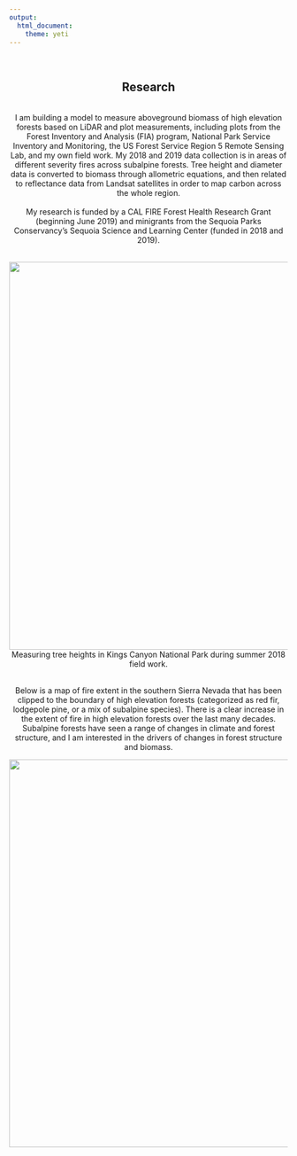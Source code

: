 ```yaml
---
output: 
  html_document:
    theme: yeti
---
```

<br>
<center>## Research
<br>
I am building a model to measure aboveground biomass of high elevation forests based on LiDAR and plot measurements, including plots from the Forest Inventory and Analysis (FIA) program, National Park Service Inventory and Monitoring, the US Forest Service Region 5 Remote Sensing Lab, and my own field work. My 2018 and 2019 data collection is in areas of different severity fires across subalpine forests. Tree height and diameter data is converted to biomass through allometric equations, and then related to reflectance data from Landsat satellites in order to map carbon across the whole region.
<br>
<br>
My research is funded by a CAL FIRE Forest Health Research Grant (beginning June 2019) and minigrants from the Sequoia Parks Conservancy's Sequoia Science and Learning Center (funded in 2018 and 2019). 
<br>
<br>
<center>![](pics/Research_treeheights.JPG){width=700px}
<br>
Measuring tree heights in Kings Canyon National Park during summer 2018 field work. 

<br>
Below is a map of fire extent in the southern Sierra Nevada that has been clipped to the boundary of high elevation forests (categorized as red fir, lodgepole pine, or a mix of subalpine species). There is a clear increase in the extent of fire in high elevation forests over the last many decades. Subalpine forests have seen a range of changes in climate and forest structure, and I am interested in the drivers of changes in forest structure and biomass.
<br>
<center>![](pics/highelevationFires_decade_low.JPG){width=700px}

<br>

